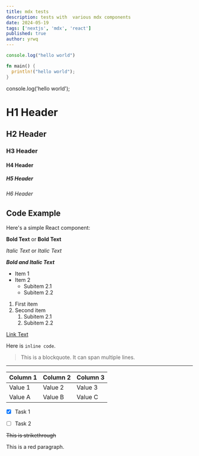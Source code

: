 ```yaml
---
title: mdx tests
description: tests with  various mdx components
date: 2024-05-19
tags: ['nextjs', 'mdx', 'react']
published: true
author: yrwq
---
```


```javascript
console.log("hello world")
```

```rust
fn main() {
  println!("hello world");
}
```

<CodeBlock language="javascript">
console.log('hello world');
</CodeBlock>


# H1 Header
## H2 Header
### H3 Header
#### H4 Header
##### H5 Header
###### H6 Header

## Code Example

Here's a simple React component:

**Bold Text** or __Bold Text__


*Italic Text* or _Italic Text_

***Bold and Italic Text***

- Item 1
- Item 2
  - Subitem 2.1
  - Subitem 2.2

1. First item
2. Second item
   1. Subitem 2.1
   2. Subitem 2.2


[Link Text](https://example.com)

Here is `inline code`.

> This is a blockquote.
> It can span multiple lines.

---


| Column 1 | Column 2 | Column 3 |
|----------|----------|----------|
| Value 1  | Value 2  | Value 3  |
| Value A  | Value B  | Value C  |


- [x] Task 1
- [ ] Task 2


~~This is strikethrough~~


<p className="text-red">This is a red paragraph.</p>
